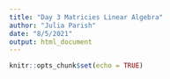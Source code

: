```yaml
---
title: "Day 3 Matricies Linear Algebra"
author: "Julia Parish"
date: "8/5/2021"
output: html_document
---
```


```r
knitr::opts_chunk$set(echo = TRUE)
```

